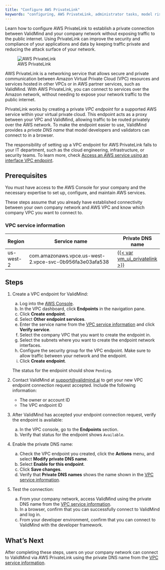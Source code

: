 ```yaml
---
title: "Configure AWS PrivateLink"
keywords: "configuring, AWS PrivateLink, administrator tasks, model risk management, ValidMind"
---
```


Learn how to configure AWS PrivateLink to establish a private connection between ValidMind and your company network without exposing traffic to the public internet. Using PrivateLink can improve the security and compliance of your applications and data by keeping traffic private and reducing the attack surface of your network. 

![AWS PrivateLink](aws-privatelink.png)

AWS PrivateLink is a networking service that allows secure and private communication between Amazon Virtual Private Cloud (VPC) resources and services hosted in other VPCs or in AWS partner services, such as ValidMind. With AWS PrivateLink, you can connect to services over the Amazon network, without needing to expose your network traffic to the public internet.

PrivateLink works by creating a private _VPC endpoint_ for a supported AWS service within your virtual private cloud. This endpoint acts as a proxy between your VPC and ValidMind, allowing traffic to be routed privately over the AWS network. To make the endpoint easier to use, ValidMind provides a _private DNS name_ that model developers and validators can connect to in a browser.  

The responsibility of setting up a VPC endpoint for AWS PrivateLink falls to your IT department, such as the cloud engineering, infrastructure, or security teams. To learn more, check [Access an AWS service using an interface VPC endpoint](https://docs.aws.amazon.com/vpc/latest/privatelink/create-interface-endpoint.html#create-interface-endpoint).

## Prerequisites

You must have access to the AWS Console for your company and the necessary expertise to set up, configure, and maintain AWS services. 

These steps assume that you already have established connectivity between your own company network and AWS VPC and know which company VPC you want to connect to. 

### VPC service information

<!-- VM will provide one endpoint per region: us-east-1, us-west-2; eu-west-1; eu-central-1 
private.dev.vm.validmind.ai
private.prod.vm.validmind.ai

SOC 2 requires tracking access request for VPC endpoint
Recording: 46:00 FR InfoSec log in and set up endpoint > request pending, need to send endpoint ID and Owner (Account ID) to VM
51:00 VM login accept request pending for endpoint ID after verifying endpoint ID and Owner
56:00 FR InfoSec login
58:55 VM login to verify "Owner"
59:30 FR InfoSec login, verify the endpoint is available, enable private DNS names
1:03 FR Murat private DNS name is availabe, can log into the ValidMind UI
--->

| Region       | Service name                                            | Private DNS name             |
 ------------- | ------------------------------------------------------- | ---------------------------- |
| us-west-2    | com.amazonaws.vpce.us-west-2.vpce-svc-0b956fa3e03afa538 | [{{< var vm_ui_privatelink >}}]({{< var vm_ui_privatelink >}}) | 
<!--- | us-east-1    | com.amazonaws.vpce.us-west-2.vpce-svc-0b956fa3e03afa538 | private.prod.vm.validmind.ai | --->
<!--- | eu-west-1    | com.amazonaws.vpce.us-west-2.vpce-svc-0b956fa3e03afa538 | private.prod.vm.validmind.ai | --->
<!--- | eu-central-1 | com.amazonaws.vpce.us-west-2.vpce-svc-0b956fa3e03afa538 | private.prod.vm.validmind.ai | --->

## Steps

1. Create a VPC endpoint for ValidMind:

   a. Log into the [AWS Console](https://aws.amazon.com/console/). 
   b. In the VPC dashboard, click **Endpoints** in the navigation pane.
   c. Click **Create endpoint**.
   d. Select **Other endpoint services**.
   e. Enter the service name from the [VPC service information](#vpc-service-information) and click **Verify service**.
   f. Select the company VPC that you want to create the endpoint in.
   g. Select the subnets where you want to create the endpoint network interfaces.
   h. Configure the security group for the VPC endpoint. Make sure to allow traffic between your network and the endpoint.
   i. Click **Create endpoint**.

   The status for the endpoint should show `Pending`.

2. Contact ValidMind at [support@validmind.ai](mailto:support@validmind.ai?subject=VPC%20Endpoint%20Connection%20Request) to get your new VPC endpoint connection request accepted. Include the following information:

   - The owner or account ID
   - The VPC endpoint ID

3. After ValidMind has accepted your endpoint connection request, verify the endpoint is available:

   a. In the VPC console, go to the **Endpoints** section.
   b. Verify that status for the endpoint shows `Available`.

4. Enable the private DNS name:
   a. Check the VPC endpoint you created, click the **Actions** menu, and select **Modify private DNS name**.
   b. Select **Enable for this endpoint**.
   c. Click **Save changes**.
   d. Verify that **Private DNS names** shows the name shown in the [VPC service information](#vpc-service-information).

5. Test the connection:

   a. From your company network, access ValidMind using the private DNS name from the [VPC service information](#vpc-service-information).
   b. In a browser, confirm that you can successfully connect to ValidMind and log in.
   c. From your developer environment, confirm that you can connect to ValidMind with the developer framework.


<!---
## Troubleshooting

[Include any common issues or errors that may arise during the task and how to resolve them.]

--->

## What's Next

After completing these steps, users on your company network can connect to ValidMind via AWS PrivateLink using the private DNS name from the [VPC service information](#vpc-service-information). 
